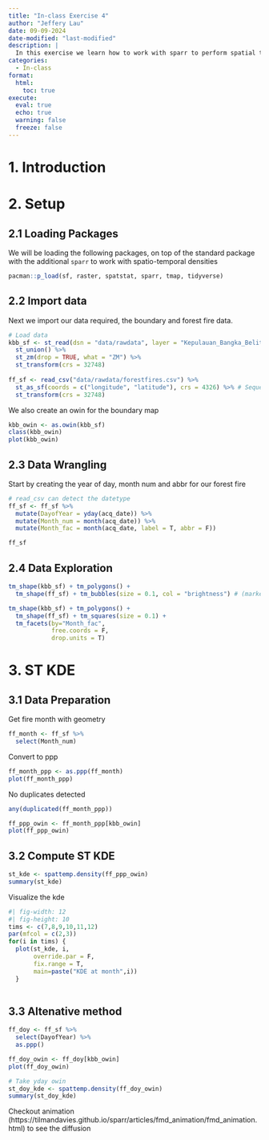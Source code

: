 ```yaml
---
title: "In-class Exercise 4"
author: "Jeffery Lau"
date: 09-09-2024
date-modified: "last-modified"
description: |
  In this exercise we learn how to work with sparr to perform spatial temporal analysis on our data
categories:
  - In-class
format:
  html:
    toc: true
execute: 
  eval: true
  echo: true
  warning: false
  freeze: false
---
```


# 1. Introduction

# 2. Setup

## 2.1 Loading Packages

We will be loading the following packages, on top of the standard package with the additional `sparr` to work with spatio-temporal densities

```r
pacman::p_load(sf, raster, spatstat, sparr, tmap, tidyverse)
```

## 2.2 Import data

Next we import our data required, the boundary and forest fire data.

```r
# Load data
kbb_sf <- st_read(dsn = "data/rawdata", layer = "Kepulauan_Bangka_Belitung") %>%
  st_union() %>%
  st_zm(drop = TRUE, what = "ZM") %>% 
  st_transform(crs = 32748)
  
ff_sf <- read_csv("data/rawdata/forestfires.csv") %>%
  st_as_sf(coords = c("longitude", "latitude"), crs = 4326) %>% # Sequence always long then lat (x -> y)
  st_transform(crs = 32748)
```

We also create an owin for the boundary map

```r
kbb_owin <- as.owin(kbb_sf)
class(kbb_owin)
plot(kbb_owin)
```

## 2.3 Data Wrangling

Start by creating the year of day, month num and abbr for our forest fire

```r
# read_csv can detect the datetype
ff_sf <- ff_sf %>%
  mutate(DayofYear = yday(acq_date)) %>%
  mutate(Month_num = month(acq_date)) %>%
  mutate(Month_fac = month(acq_date, label = T, abbr = F))

ff_sf
```

## 2.4 Data Exploration

```r
tm_shape(kbb_sf) + tm_polygons() + 
  tm_shape(ff_sf) + tm_bubbles(size = 0.1, col = "brightness") # (markets, symbol -> own emblem), bubbles, squares
```

```r
tm_shape(kbb_sf) + tm_polygons() +
  tm_shape(ff_sf) + tm_squares(size = 0.1) +
  tm_facets(by="Month_fac",
            free.coords = F,
            drop.units = T)

```
# 3. ST KDE
## 3.1 Data Preparation

Get fire month with geometry

```r
ff_month <- ff_sf %>%
  select(Month_num)
```

Convert to ppp

```r
ff_month_ppp <- as.ppp(ff_month)
plot(ff_month_ppp)
```

No duplicates detected

```r
any(duplicated(ff_month_ppp))
```

```r
ff_ppp_owin <- ff_month_ppp[kbb_owin]
plot(ff_ppp_owin)
```

## 3.2 Compute ST KDE
```r
st_kde <- spattemp.density(ff_ppp_owin)
summary(st_kde)
```
Visualize the kde

```r
#| fig-width: 12
#| fig-height: 10
tims <- c(7,8,9,10,11,12)
par(mfcol = c(2,3))
for(i in tims) {
  plot(st_kde, i,
       override.par = F,
       fix.range = T,
       main=paste("KDE at month",i))
  }
  
```


## 3.3 Altenative method

```r
ff_doy <- ff_sf %>%
  select(DayofYear) %>% 
  as.ppp()

ff_doy_owin <- ff_doy[kbb_owin]
plot(ff_doy_owin)
```


```r
# Take yday owin
st_doy_kde <- spattemp.density(ff_doy_owin)
summary(st_doy_kde)
```


Checkout animation (https://tilmandavies.github.io/sparr/articles/fmd_animation/fmd_animation.html) to see the diffusion
